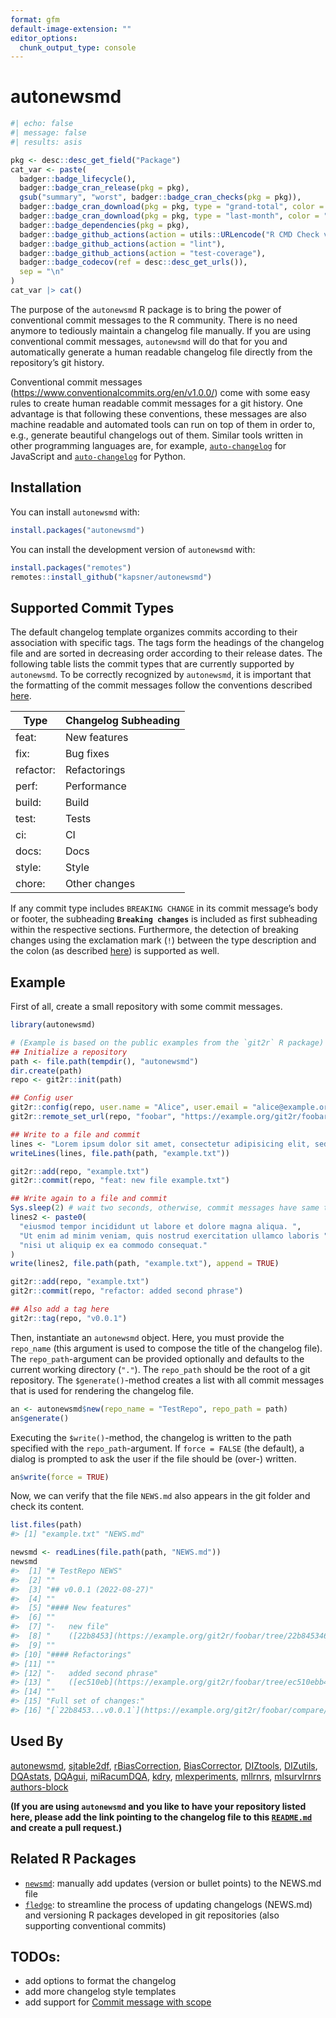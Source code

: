 ```yaml
---
format: gfm
default-image-extension: ""
editor_options: 
  chunk_output_type: console
---
```


# autonewsmd

<!-- badges: start -->
```r
#| echo: false
#| message: false
#| results: asis

pkg <- desc::desc_get_field("Package")
cat_var <- paste(
  badger::badge_lifecycle(),
  badger::badge_cran_release(pkg = pkg),
  gsub("summary", "worst", badger::badge_cran_checks(pkg = pkg)),
  badger::badge_cran_download(pkg = pkg, type = "grand-total", color = "blue"),
  badger::badge_cran_download(pkg = pkg, type = "last-month", color = "blue"),
  badger::badge_dependencies(pkg = pkg),
  badger::badge_github_actions(action = utils::URLencode("R CMD Check via {tic}")),
  badger::badge_github_actions(action = "lint"),
  badger::badge_github_actions(action = "test-coverage"),
  badger::badge_codecov(ref = desc::desc_get_urls()),
  sep = "\n"
)
cat_var |> cat()
```
<!-- badges: end -->

The purpose of the `autonewsmd` R package is to bring the power of conventional commit messages to the R community. There is no need anymore to tediously maintain a changelog file manually. If you are using conventional commit messages, `autonewsmd` will do that for you and automatically generate a human readable changelog file directly from the repository's git history.

Conventional commit messages ([https://www.conventionalcommits.org/en/v1.0.0/](https://www.conventionalcommits.org/en/v1.0.0/)) come with some easy rules to create human readable commit messages for a git history. One advantage is that following these conventions, these messages are also machine readable and automated tools can run on top of them in order to, e.g., generate beautiful changelogs out of them. Similar tools written in other programming languages are, for example, [`auto-changelog`](https://github.com/cookpete/auto-changelog) for JavaScript and [`auto-changelog`](https://github.com/KeNaCo/auto-changelog) for Python.

## Installation

You can install `autonewsmd` with:

```r
install.packages("autonewsmd")
```

You can install the development version of `autonewsmd` with:

```r
install.packages("remotes")
remotes::install_github("kapsner/autonewsmd")
```

## Supported Commit Types

The default changelog template organizes commits according to their association with specific tags. The tags form the headings of the changelog file and are sorted in decreasing order according to their release dates. The following table lists the commit types that are currently supported by `autonewsmd`. To be correctly recognized by `autonewsmd`, it is important that the formatting of the commit messages follow the conventions described [here](https://www.conventionalcommits.org/en/v1.0.0/#commit-message-with--to-draw-attention-to-breaking-change).

<center>

| Type      | Changelog Subheading |
| --------- | -------------------- |
| feat:     | New features         |
| fix:      | Bug fixes            |
| refactor: | Refactorings         |
| perf:     | Performance          |
| build:    | Build                |
| test:     | Tests                |
| ci:       | CI                   |
| docs:     | Docs                 |
| style:    | Style                |
| chore:    | Other changes        |

</center>

If any commit type includes `BREAKING CHANGE` in its commit message's body or footer, the subheading **`Breaking changes`** is included as first subheading within the respective sections. Furthermore, the detection of breaking changes using the exclamation mark (`!`) between the type description and the colon (as described [here](https://www.conventionalcommits.org/en/v1.0.0/#commit-message-with--to-draw-attention-to-breaking-change)) is supported as well.

## Example

First of all, create a small repository with some commit messages.

```r
library(autonewsmd)

# (Example is based on the public examples from the `git2r` R package)
## Initialize a repository
path <- file.path(tempdir(), "autonewsmd")
dir.create(path)
repo <- git2r::init(path)

## Config user
git2r::config(repo, user.name = "Alice", user.email = "alice@example.org")
git2r::remote_set_url(repo, "foobar", "https://example.org/git2r/foobar")

## Write to a file and commit
lines <- "Lorem ipsum dolor sit amet, consectetur adipisicing elit, sed do"
writeLines(lines, file.path(path, "example.txt"))

git2r::add(repo, "example.txt")
git2r::commit(repo, "feat: new file example.txt")

## Write again to a file and commit
Sys.sleep(2) # wait two seconds, otherwise, commit messages have same time stamp
lines2 <- paste0(
  "eiusmod tempor incididunt ut labore et dolore magna aliqua. ",
  "Ut enim ad minim veniam, quis nostrud exercitation ullamco laboris ",
  "nisi ut aliquip ex ea commodo consequat."
)
write(lines2, file.path(path, "example.txt"), append = TRUE)

git2r::add(repo, "example.txt")
git2r::commit(repo, "refactor: added second phrase")

## Also add a tag here
git2r::tag(repo, "v0.0.1")
```

Then, instantiate an `autonewsmd` object. Here, you must provide the `repo_name` (this argument is used to compose the title of the changelog file). The `repo_path`-argument can be provided optionally and defaults to the current working directory (`"."`). The `repo_path` should be the root of a git repository. The `$generate()`-method creates a list with all commit messages that is used for rendering the changelog file.

```r
an <- autonewsmd$new(repo_name = "TestRepo", repo_path = path)
an$generate()
```

Executing the `$write()`-method, the changelog is written to the path specified with the `repo_path`-argument. If `force = FALSE` (the default), a dialog is prompted to ask the user if the file should be (over-) written.

```r
an$write(force = TRUE)
```

Now, we can verify that the file `NEWS.md` also appears in the git folder and check its content.

```r
list.files(path)
#> [1] "example.txt" "NEWS.md"
```

```r
newsmd <- readLines(file.path(path, "NEWS.md"))
newsmd
#>  [1] "# TestRepo NEWS"                                                                                
#>  [2] ""                                                                                               
#>  [3] "## v0.0.1 (2022-08-27)"                                                                         
#>  [4] ""                                                                                               
#>  [5] "#### New features"                                                                              
#>  [6] ""                                                                                               
#>  [7] "-   new file"                                                                                   
#>  [8] "    ([22b8453](https://example.org/git2r/foobar/tree/22b845346a0f3686d79eb86445af6be71dc86da6))"
#>  [9] ""                                                                                               
#> [10] "#### Refactorings"                                                                              
#> [11] ""                                                                                               
#> [12] "-   added second phrase"                                                                        
#> [13] "    ([ec510eb](https://example.org/git2r/foobar/tree/ec510ebb465d25ab7ad27e8b637cf4113b55cbdf))"
#> [14] ""                                                                                               
#> [15] "Full set of changes:"                                                                           
#> [16] "[`22b8453...v0.0.1`](https://example.org/git2r/foobar/compare/22b8453...v0.0.1)"
```

## Used By 

[autonewsmd](https://github.com/kapsner/autonewsmd/blob/main/NEWS.md), [sjtable2df](https://github.com/kapsner/sjtable2df/blob/main/NEWS.md), [rBiasCorrection](https://github.com/kapsner/rBiasCorrection/blob/master/NEWS.md), [BiasCorrector](https://github.com/kapsner/BiasCorrector/blob/master/NEWS.md), [DIZtools](https://github.com/miracum/misc-diztools/blob/main/NEWS.md), [DIZutils](https://github.com/miracum/misc-dizutils/blob/master/NEWS.md), [DQAstats](https://github.com/miracum/dqa-dqastats/blob/master/NEWS.md), [DQAgui](https://github.com/miracum/dqa-dqagui/blob/master/NEWS.md), [miRacumDQA](https://github.com/miracum/dqa-miracumdqa/blob/master/NEWS.md), [kdry](https://github.com/kapsner/kdry/blob/main/NEWS.md), [mlexperiments](https://github.com/kapsner/mlexperiments/blob/main/NEWS.md), [mllrnrs](https://github.com/kapsner/mllrnrs/blob/main/NEWS.md), [mlsurvlrnrs](https://github.com/kapsner/mlsurvlrnrs/blob/main/NEWS.md) [authors-block](https://github.com/kapsner/authors-block/blob/main/NEWS.md)

**(If you are using `autonewsmd` and you like to have your repository listed here, please add the link pointing to the changelog file to this [`README.md`](./README.md) and create a pull request.)**

## Related R Packages

- [`newsmd`](https://github.com/Dschaykib/newsmd): manually add updates (version or bullet points) to the NEWS.md file
- [`fledge`](https://github.com/cynkra/fledge): to streamline the process of updating changelogs (NEWS.md) and versioning R packages developed in git repositories (also supporting conventional commits)

## TODOs:

- add options to format the changelog
- add more changelog style templates
- add support for [Commit message with scope](https://www.conventionalcommits.org/en/v1.0.0/#commit-message-with-scope)
